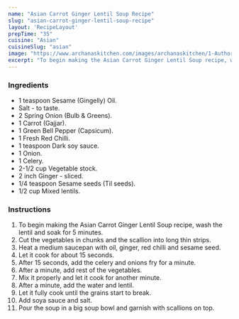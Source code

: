 ---
name: "Asian Carrot Ginger Lentil Soup Recipe"
slug: "asian-carrot-ginger-lentil-soup-recipe"
layout: 'RecipeLayout'
prepTime: "35"
cuisine: "Asian"
cuisineSlug: "asian"
image: "https://www.archanaskitchen.com/images/archanaskitchen/1-Author/ruby_pathak-yahoo.com/Asian_Carrot_Ginger_Lentil_Soup.jpg"
excerpt: "To begin making the Asian Carrot Ginger Lentil Soup recipe, wash the lentil and soak for 5 minutes"
---

### Ingredients

- 1 teaspoon Sesame (Gingelly) Oil.
- Salt - to taste.
- 2 Spring Onion (Bulb & Greens).
- 1 Carrot (Gajjar).
- 1 Green Bell Pepper (Capsicum).
- 1 Fresh Red Chilli.
- 1 teaspoon Dark soy sauce.
- 1 Onion.
- 1 Celery.
- 2-1/2 cup Vegetable stock.
- 2 inch Ginger - sliced.
- 1/4 teaspoon Sesame seeds (Til seeds).
- 1/2 cup Mixed lentils.

### Instructions

1. To begin making the Asian Carrot Ginger Lentil Soup recipe, wash the lentil and soak for 5 minutes.
1. Cut the vegetables in chunks and the scallion into long thin strips.
1. Heat a medium saucepan with oil, ginger, red chilli and sesame seed.
1. Let it cook for about 15 seconds.
1. After 15 seconds, add the celery and onions fry for a minute.
1. After a minute, add rest of the vegetables.
1. Mix it properly and let it cook for another minute.
1. After a minute, add the water and lentil.
1. Let it fully cook until the grains start to break.
1. Add soya sauce and salt.
1. Pour the soup in a big soup bowl and garnish with scallions on top.
